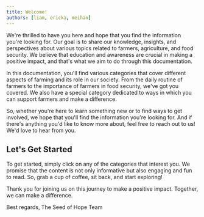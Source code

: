 ```yaml
---
title: Welcome!
authors: [liam, ericka, meihan]
---
```


We're thrilled to have you here and hope that you find the information you're looking for. Our goal is to share our knowledge, insights, and perspectives about various topics related to farmers, agriculture, and food security. We believe that education and awareness are crucial in making a positive impact, and that's what we aim to do through this documentation.

<!--truncate-->

In this documentation, you'll find various categories that cover different aspects of farming and its role in our society. From the daily routine of farmers to the importance of farmers in food security, we've got you covered. We also have a special category dedicated to ways in which you can support farmers and make a difference.

So, whether you're here to learn something new or to find ways to get involved, we hope that you'll find the information you're looking for. And if there's anything you'd like to know more about, feel free to reach out to us! We'd love to hear from you.

## Let's Get Started

To get started, simply click on any of the categories that interest you. We promise that the content is not only informative but also engaging and fun to read. So, grab a cup of coffee, sit back, and start exploring!

Thank you for joining us on this journey to make a positive impact. Together, we can make a difference.

Best regards,
The Seed of Hope Team
